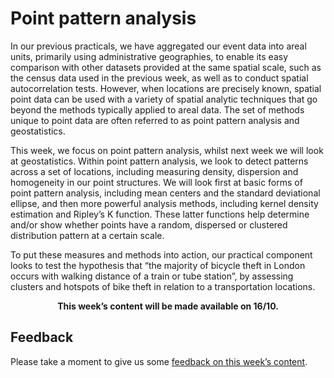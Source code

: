 # Point pattern analysis

In our previous practicals, we have aggregated our event data into areal units, primarily using administrative geographies, to enable its easy comparison with other datasets provided at the same spatial scale, such as the census data used in the previous week, as well as to conduct spatial autocorrelation tests. However, when locations are precisely known, spatial point data can be used with a variety of spatial analytic techniques that go beyond the methods typically applied to areal data. The set of methods unique to point data are often referred to as point pattern analysis and geostatistics. 

This week, we focus on point pattern analysis, whilst next week we will look at geostatistics. Within point pattern analysis, we look to detect patterns across a set of locations, including measuring density, dispersion and homogeneity in our point structures. We will look first at basic forms of point pattern analysis, including mean centers and the standard deviational ellipse, and then more powerful analysis methods, including kernel density estimation and Ripley’s K function. These latter functions help determine and/or show whether points have a random, dispersed or clustered distribution pattern at a certain scale. 

To put these measures and methods into action, our practical component looks to test the hypothesis that "the majority of bicycle theft in London occurs with walking distance of a train or tube station", by assessing clusters and hotspots of bike theft in relation to a transportation locations.

<center>**This week's content will be made available on 16/10.**</center>

## Feedback
Please take a moment to give us some [feedback on this week's content](https://forms.gle/BYbZySVSHeoUEkJh9).
